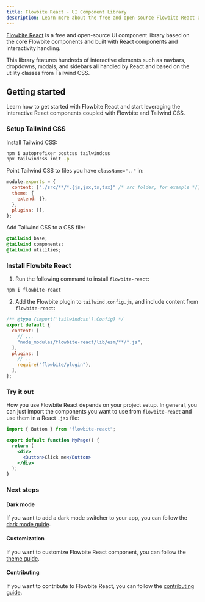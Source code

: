 ```yaml
---
title: Flowbite React - UI Component Library
description: Learn more about the free and open-source Flowbite React UI components and start building modern web applications using React components based on Tailwind CSS
---
```


[Flowbite React](https://github.com/themesberg/flowbite-react) is a free and open-source UI component library based on the core Flowbite components and built with React components and interactivity handling.

This library features hundreds of interactive elements such as navbars, dropdowns, modals, and sidebars all handled by React and based on the utility classes from Tailwind CSS.

## Getting started

Learn how to get started with Flowbite React and start leveraging the interactive React components coupled with Flowbite and Tailwind CSS.

### Setup Tailwind CSS

Install Tailwind CSS:

```bash
npm i autoprefixer postcss tailwindcss
npx tailwindcss init -p
```

Point Tailwind CSS to files you have `className=".."` in:

```javascript
module.exports = {
  content: ["./src/**/*.{js,jsx,ts,tsx}" /* src folder, for example */],
  theme: {
    extend: {},
  },
  plugins: [],
};
```

Add Tailwind CSS to a CSS file:

```css
@tailwind base;
@tailwind components;
@tailwind utilities;
```

### Install Flowbite React

1. Run the following command to install `flowbite-react`:

```bash
npm i flowbite-react
```

2. Add the Flowbite plugin to `tailwind.config.js`, and include content from `flowbite-react`:

```js {5,9}
/** @type {import('tailwindcss').Config} */
export default {
  content: [
    // ...
    "node_modules/flowbite-react/lib/esm/**/*.js",
  ],
  plugins: [
    // ...
    require("flowbite/plugin"),
  ],
};
```

### Try it out

How you use Flowbite React depends on your project setup. In general, you can just import the components you want to use from `flowbite-react` and use them in a React `.jsx` file:

```jsx
import { Button } from "flowbite-react";

export default function MyPage() {
  return (
    <div>
      <Button>Click me</Button>
    </div>
  );
}
```

### Next steps

#### Dark mode

If you want to add a dark mode switcher to your app, you can follow the [dark mode guide](/docs/customize/dark-mode).

#### Customization

If you want to customize Flowbite React component, you can follow the [theme guide](/docs/customize/theme).

#### Contributing

If you want to contribute to Flowbite React, you can follow the [contributing guide](/docs/getting-started/contributing).
